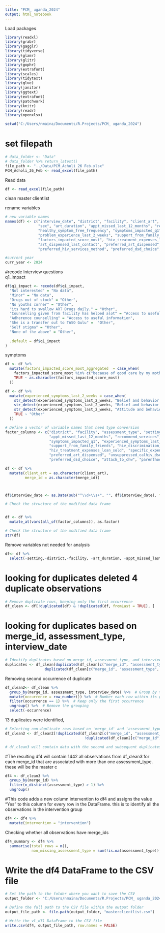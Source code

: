 ```yaml
---
title: "PCM_ uganda_2024"
output: html_notebook
---
```


Load packages 
```r
library(readxl)
library(grabr)
library(gagglr)
library(tidyverse)
library(glamr)
library(glitr)
library(gophr)
library(extrafont)
library(scales)
library(tidytext)
library(glue)
library(janitor)
library(ggtext)
library(extrafont)
library(patchwork)
library(knitr)
library(readr)
library(openxlsx)
```

```r
setwd("C:/Users/nmaina/Documents/R.Projects/PCM_ uganda_2024")
```

# set filepath
```r
# data_folder <- "Data"
# data_folder %>% return_latest()
file_path <- "../Data/PCM_Acholi 26 Feb.xlsx"
PCM_Acholi_26_Feb <- read_excel(file_path)
```


Read data 
```r
df <- read_excel(file_path)
```


clean master clientlist

rename variables 
```r
# new variable names
names(df) <- c("interview_date", "district", "facility", "client_art", "merge_id", "assessment_type", "setting", "age", 
               "sex", "art_duration", "appt_missed_last_12_months", "recommend_services", "q1_impact",
               "healthy_symptom_free_frequency", "symptoms_impacted_q1", "experienced_symptoms_last_2_weeks", 
               "problem_experience_last_2_weeks", "support_from_family_friends", "hiv_discrimination_past_month",
               "factors_impacted_score_most", "hiv_treatment_expenses_loan_sold", "specific_expenses_for_treatment",
               "art_dispensed_last_contact", "preferred_art_dispensed", "unsuppressed_calhiv_dsd_approach",
               "preferred_hiv_services_method", "preferred_dsd_choice", "attach_to_chw", "parenthood_status")

```



```r
#current year
curr_year <- 2024
```


#recode Interview questions  
q1_impact 
```r
df$q1_impact <- recode(df$q1_impact,
  "Not interested" = "No data",
  "Minor" = "No data",
  "Drugs out of stock" = "Other",
  "No youths corner" = "Other",
  "its hard to swallow ART Drugs daily." = "Other",
  "Counselling given from facility has helped alot" = "Access to useful information",
  "Adherence counselling" = "Access to useful information",
  "She is a transfer out to TASO Gulu" =  "Other",
  "Self stigma" = "Other",
  "None of the above" = "Other",
  
  .default = df$q1_impact
)

```

symptoms 
```r
df <- df %>%
  mutate(factors_impacted_score_most_aggregated  = case_when(
    factors_impacted_score_most %in% c("because of good care by my mother", "Behaviour of Pupils toward him", "Can not yet talk well", "cared by mother", "Family members are not stable in one position", "Fear of other people", "grandmother does not supervise the child", "he is a child", "he is a orphan", "He is a transfer out to lapinat", "he still too young, does not know", "I have no problems with our neighbors.", "It was those days when i was at school but no problems now", "Long distance", "love of my family members", "Minor", "Mother in law", "My cousin use to abuse, but he has gone to their home.", "My parent are the one who always pick my drugs no one knows my status.", "no body knows her status only the mother", "No discrimination", "No discrimination experienced", "no one  knows i am on ART", "No one knows my status", "No one knows my status apart from my parent", "no one knows my status only my mother", "none has insulted him.", "Not able to tell well", "Not sure", "Nothing like discrimination", "Peer group", "PEER GROUP", "School", "Self stigma", "She is a transfer out to TASO Gulu", "Stigma by fellow students", "The biological parent negleted child and the grandmother the taking care of.", "the information about the child is guarded by the parents", "The issue of discrimination are already been solve", "The mother reported no one knows ours status", "The mother reported that there is no problem", "The mother who always keep drug", "The respondant was the mother", "Usual situations", "We live freely with our neighbours", "friends","Full care","Classmates","Other- please specify" ) ~ "Other",
    TRUE ~ as.character(factors_impacted_score_most)
  ))
```




```r

df <- df %>%
  mutate(experienced_symptoms_last_2_weeks = case_when(
    str_detect(experienced_symptoms_last_2_weeks, "Belief and behavior of your family toward you") ~ "Belief and behaviour of your family toward you",
    str_detect(experienced_symptoms_last_2_weeks, "Belief and behavior of the community toward you") ~ "Belief and behaviour of the community toward you",
    str_detect(experienced_symptoms_last_2_weeks, "Attitude and behavior of clinic staff toward you") ~ "Attitude and behaviour of clinic staff toward you",
    TRUE ~ "Other"
  ))


```


```r
# Define a vector of variable names that need type conversion
factor_columns <- c("district", "facility", "assessment_type", "setting", "age", "sex", "art_duration",
                    "appt_missed_last_12_months", "recommend_services", "q1_impact", "healthy_symptom_free_frequency",
                    "symptoms_impacted_q1", "experienced_symptoms_last_2_weeks", "problem_experience_last_2_weeks",
                    "support_from_family_friends", "hiv_discrimination_past_month", "factors_impacted_score_most",
                    "hiv_treatment_expenses_loan_sold", "specific_expenses_for_treatment", "art_dispensed_last_contact",
                    "preferred_art_dispensed", "unsuppressed_calhiv_dsd_approach", "preferred_hiv_services_method",
                    "preferred_dsd_choice", "attach_to_chw", "parenthood_status")

df <- df %>%
  mutate(client_art = as.character(client_art),
         merge_id = as.character(merge_id))



df$interview_date <- as.Date(sub("^\\d+\\s+", "", df$interview_date), format = "%Y-%m-%d")

# Check the structure of the modified data frame


df <- df %>%
  mutate_at(vars(all_of(factor_columns)), as.factor)

# Check the structure of the modified data frame
str(df)

```
Remove  variables not needed for analysis 

```r
df<- df %>%
  select(-setting,-district,-facility, -art_duration, -appt_missed_last_12_months, -client_art)
```


# looking for duplicates deleted 4 duplicate observations
```r
# Remove duplicate rows, keeping only the first occurrence
df_clean <- df[!duplicated(df) & !duplicated(df, fromLast = TRUE), ]

```

# looking for duplicates based on merge_id, assessment_type, interview_date
```r
# Identify duplicates based on merge_id, assessment_type, and interview_date
duplicates <- df_clean[duplicated(df_clean[c("merge_id", "assessment_type", "interview_date")]) | 
                  duplicated(df_clean[c("merge_id", "assessment_type", "interview_date")], fromLast = TRUE), ]
```



Removing second occurrence of duplicate
```r
df_clean2<- df_clean %>%
  group_by(merge_id, assessment_type, interview_date) %>%  # Group by the specified columns
  mutate(occurrence = row_number()) %>%  # Number each row within its group
  filter(occurrence == 1) %>%  # Keep only the first occurrence
  ungroup() %>%  # Remove the grouping
  select(-occurrence)
```

13 duplicates were identified, 
```r
# Selecting non-duplicate rows based on 'merge_id' and 'assessment_type'
df_clean3 <- df_clean2[!duplicated(df_clean2[c("merge_id", "assessment_type")]) & 
                                    !duplicated(df_clean2[c("merge_id", "assessment_type")], fromLast = TRUE), ]

# df_clean3 will contain data with the second and subsequent duplicates removed

```

#The resulting df4 will contain 1442 all observations from df_clean3 for each merge_id that are associated with more than one assessment_type. these will be the master c

```r
df4 <- df_clean3 %>%
  group_by(merge_id) %>%
  filter(n_distinct(assessment_type) > 1) %>%
  ungroup()
```


<!-- #creates a new df  single_assessment. The df will have observations by merge_id with only one assessment type  -->
<!-- ```{r} -->
<!-- single_assessment <- df_clean3 %>% -->
<!--   group_by(merge_id) %>% -->
<!--   filter(n_distinct(assessment_type) == 1) %>% -->
<!--   ungroup() -->

<!-- # single_assessment will contain 425 observations by merge_id with only one assessment_type -->
<!-- ``` -->



#This code adds a new column intervention to df4 and assigns the value "Yes" to this column for every row in the DataFrame. this is to identify all the observations in the intervention group 
```r
df4 <- df4 %>%
  mutate(intervention = "intervention")
```

Checking whether all observations have merge_ids

```r
df4_summary <- df4 %>%
  summarise(total_rows = n(),
            non_missing_assessment_type = sum(!is.na(assessment_type)))
```


# Write the df4 DataFrame to the CSV file
```r
# Set the path to the folder where you want to save the CSV
output_folder <- "C:/Users/nmaina/Documents/R.Projects/PCM_ uganda_2024/dataout"

# Define the full path to the CSV file within the output folder
output_file_path <- file.path(output_folder, "masterclientlist.csv")

# Write the vl_df1 DataFrame to the CSV file
write.csv(df4, output_file_path, row.names = FALSE)

```


